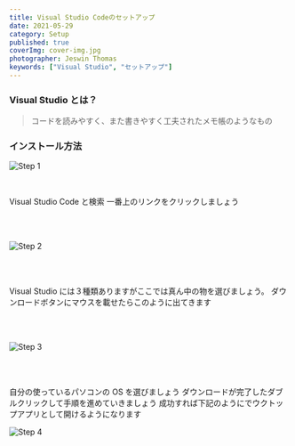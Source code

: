 ```yaml
---
title: Visual Studio Codeのセットアップ
date: 2021-05-29
category: Setup
published: true
coverImg: cover-img.jpg
photographer: Jeswin Thomas
keywords: ["Visual Studio", "セットアップ"]
---
```


### Visual Studio とは？

> コードを読みやすく、また書きやすく工夫されたメモ帳のようなもの

### インストール方法

![Step 1](step1.png)

<br />

Visual Studio Code と検索 一番上のリンクをクリックしましょう

<br />
<br />

![Step 2](step2.png)

<br />
<br />

Visual Studio には３種類ありますがここでは真ん中の物を選びましょう。 ダウンロードボタンにマウスを載せたらこのように出てきます

<br />
<br />

![Step 3](step3.png)

<br />
<br />

自分の使っているパソコンの OS を選びましょう ダウンロードが完了したダブルクリックして手順を進めていきましょう
成功すれば下記のようにでウクトップアプリとして開けるようになります

![Step 4](step4.png)

